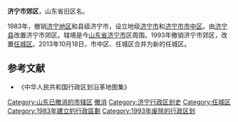 '''济宁市郊区'''，山东省旧区名。

1983年，撤销[[济宁地区|济宁地区]]和县级济宁市，设立地级[[济宁市|济宁市]]和[[市中区_(济宁市)|济宁市市中区]]。由[[济宁县|济宁县]]改置济宁市郊区。辖境是今[[山东省|山东省]][[济宁市|济宁市]]区周围。1993年撤销济宁市郊区，改置[[任城区|任城区]]。2013年10月18日，市中区、任城区合并为新的任城区。

==参考文献==
*《中华人民共和国行政区划沿革地图集》
{{山东行政区划小作品}}
{{DEFAULTSORT:J}}
[[Category:山东已撤消的市辖区|Category:山东已撤消的市辖区]]
[[Category:济宁市辖区|撤消]]
[[Category:济宁行政区划史|Category:济宁行政区划史]]
[[Category:任城区|Category:任城区]]
[[Category:1983年建立的行政區劃|Category:1983年建立的行政區劃]]
[[Category:1993年废除的行政区划|Category:1993年废除的行政区划]]